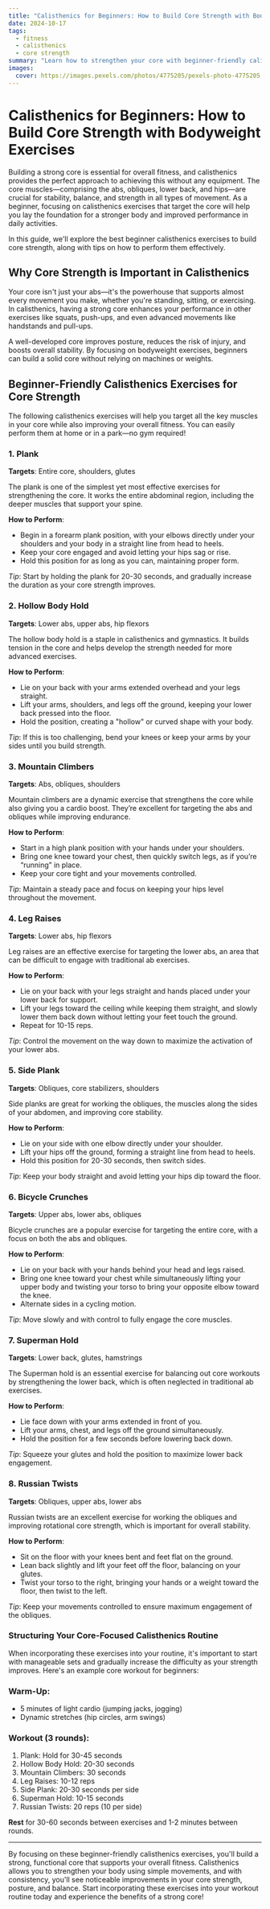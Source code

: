 ```yaml
---
title: "Calisthenics for Beginners: How to Build Core Strength with Bodyweight Exercises"
date: 2024-10-17
tags:
  - fitness
  - calisthenics
  - core strength
summary: "Learn how to strengthen your core with beginner-friendly calisthenics exercises. No equipment is needed to build a solid foundation and improve your overall fitness with these bodyweight movements."
images:
  cover: https://images.pexels.com/photos/4775205/pexels-photo-4775205.jpeg?auto=compress&cs=tinysrgb&w=800
---
```


# Calisthenics for Beginners: How to Build Core Strength with Bodyweight Exercises

Building a strong core is essential for overall fitness, and calisthenics provides the perfect approach to achieving this without any equipment. The core muscles—comprising the abs, obliques, lower back, and hips—are crucial for stability, balance, and strength in all types of movement. As a beginner, focusing on calisthenics exercises that target the core will help you lay the foundation for a stronger body and improved performance in daily activities.

In this guide, we'll explore the best beginner calisthenics exercises to build core strength, along with tips on how to perform them effectively.

## Why Core Strength is Important in Calisthenics

Your core isn't just your abs—it's the powerhouse that supports almost every movement you make, whether you're standing, sitting, or exercising. In calisthenics, having a strong core enhances your performance in other exercises like squats, push-ups, and even advanced movements like handstands and pull-ups.

A well-developed core improves posture, reduces the risk of injury, and boosts overall stability. By focusing on bodyweight exercises, beginners can build a solid core without relying on machines or weights.

## Beginner-Friendly Calisthenics Exercises for Core Strength

The following calisthenics exercises will help you target all the key muscles in your core while also improving your overall fitness. You can easily perform them at home or in a park—no gym required!

### 1. Plank

**Targets**: Entire core, shoulders, glutes

The plank is one of the simplest yet most effective exercises for strengthening the core. It works the entire abdominal region, including the deeper muscles that support your spine.

**How to Perform**:
- Begin in a forearm plank position, with your elbows directly under your shoulders and your body in a straight line from head to heels.
- Keep your core engaged and avoid letting your hips sag or rise.
- Hold this position for as long as you can, maintaining proper form.

*Tip*: Start by holding the plank for 20-30 seconds, and gradually increase the duration as your core strength improves.

### 2. Hollow Body Hold

**Targets**: Lower abs, upper abs, hip flexors

The hollow body hold is a staple in calisthenics and gymnastics. It builds tension in the core and helps develop the strength needed for more advanced exercises.

**How to Perform**:
- Lie on your back with your arms extended overhead and your legs straight.
- Lift your arms, shoulders, and legs off the ground, keeping your lower back pressed into the floor.
- Hold the position, creating a "hollow" or curved shape with your body.

*Tip*: If this is too challenging, bend your knees or keep your arms by your sides until you build strength.

### 3. Mountain Climbers

**Targets**: Abs, obliques, shoulders

Mountain climbers are a dynamic exercise that strengthens the core while also giving you a cardio boost. They’re excellent for targeting the abs and obliques while improving endurance.

**How to Perform**:
- Start in a high plank position with your hands under your shoulders.
- Bring one knee toward your chest, then quickly switch legs, as if you’re “running” in place.
- Keep your core tight and your movements controlled.

*Tip*: Maintain a steady pace and focus on keeping your hips level throughout the movement.

### 4. Leg Raises

**Targets**: Lower abs, hip flexors

Leg raises are an effective exercise for targeting the lower abs, an area that can be difficult to engage with traditional ab exercises.

**How to Perform**:
- Lie on your back with your legs straight and hands placed under your lower back for support.
- Lift your legs toward the ceiling while keeping them straight, and slowly lower them back down without letting your feet touch the ground.
- Repeat for 10-15 reps.

*Tip*: Control the movement on the way down to maximize the activation of your lower abs.

### 5. Side Plank

**Targets**: Obliques, core stabilizers, shoulders

Side planks are great for working the obliques, the muscles along the sides of your abdomen, and improving core stability.

**How to Perform**:
- Lie on your side with one elbow directly under your shoulder.
- Lift your hips off the ground, forming a straight line from head to heels.
- Hold this position for 20-30 seconds, then switch sides.

*Tip*: Keep your body straight and avoid letting your hips dip toward the floor.

### 6. Bicycle Crunches

**Targets**: Upper abs, lower abs, obliques

Bicycle crunches are a popular exercise for targeting the entire core, with a focus on both the abs and obliques.

**How to Perform**:
- Lie on your back with your hands behind your head and legs raised.
- Bring one knee toward your chest while simultaneously lifting your upper body and twisting your torso to bring your opposite elbow toward the knee.
- Alternate sides in a cycling motion.

*Tip*: Move slowly and with control to fully engage the core muscles.

### 7. Superman Hold

**Targets**: Lower back, glutes, hamstrings

The Superman hold is an essential exercise for balancing out core workouts by strengthening the lower back, which is often neglected in traditional ab exercises.

**How to Perform**:
- Lie face down with your arms extended in front of you.
- Lift your arms, chest, and legs off the ground simultaneously.
- Hold the position for a few seconds before lowering back down.

*Tip*: Squeeze your glutes and hold the position to maximize lower back engagement.

### 8. Russian Twists

**Targets**: Obliques, upper abs, lower abs

Russian twists are an excellent exercise for working the obliques and improving rotational core strength, which is important for overall stability.

**How to Perform**:
- Sit on the floor with your knees bent and feet flat on the ground.
- Lean back slightly and lift your feet off the floor, balancing on your glutes.
- Twist your torso to the right, bringing your hands or a weight toward the floor, then twist to the left.

*Tip*: Keep your movements controlled to ensure maximum engagement of the obliques.

### Structuring Your Core-Focused Calisthenics Routine

When incorporating these exercises into your routine, it's important to start with manageable sets and gradually increase the difficulty as your strength improves. Here's an example core workout for beginners:

### **Warm-Up**:
- 5 minutes of light cardio (jumping jacks, jogging)
- Dynamic stretches (hip circles, arm swings)

### **Workout** (3 rounds):
1. Plank: Hold for 30-45 seconds
2. Hollow Body Hold: 20-30 seconds
3. Mountain Climbers: 30 seconds
4. Leg Raises: 10-12 reps
5. Side Plank: 20-30 seconds per side
6. Superman Hold: 10-15 seconds
7. Russian Twists: 20 reps (10 per side)

**Rest** for 30-60 seconds between exercises and 1-2 minutes between rounds.

---

By focusing on these beginner-friendly calisthenics exercises, you'll build a strong, functional core that supports your overall fitness. Calisthenics allows you to strengthen your body using simple movements, and with consistency, you'll see noticeable improvements in your core strength, posture, and balance. Start incorporating these exercises into your workout routine today and experience the benefits of a strong core!
